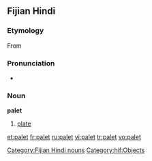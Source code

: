 ==Fijian Hindi==
===Etymology===
From {{E.|hif}} {{term|plate}}

===Pronunciation===
* {{IPA|/pəleːʈ/}}

===Noun===
'''palet'''

# [[plate]]

[[Category:Fijian Hindi nouns]]
[[Category:hif:Objects]]

[[et:palet]]
[[fr:palet]]
[[ru:palet]]
[[vi:palet]]
[[tr:palet]]
[[vo:palet]]